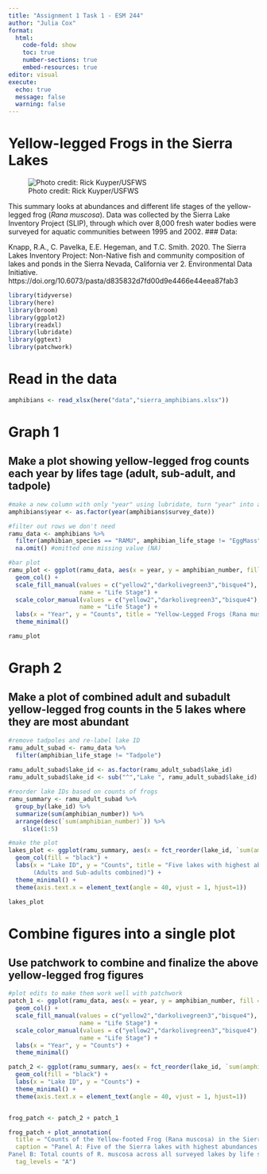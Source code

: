 ```yaml
---
title: "Assignment 1 Task 1 - ESM 244"
author: "Julia Cox"
format: 
  html:
    code-fold: show
    toc: true
    number-sections: true
    embed-resources: true
editor: visual
execute: 
  echo: true
  message: false
  warning: false
---
```


# Yellow-legged Frogs in the Sierra Lakes

![Photo credit: Rick Kuyper/USFWS](Sierra-Nevada-Yellow-legged-frog-Rick-Kuyper-USFWS.jpeg)

This summary looks at abundances and different life stages of the yellow-legged frog (*Rana muscosa*). Data was collected by the Sierra Lake Inventory Project (SLIP), through which over 8,000 fresh water bodies were surveyed for aquatic communities between 1995 and 2002. \### Data:

Knapp, R.A., C. Pavelka, E.E. Hegeman, and T.C. Smith. 2020. The Sierra Lakes Inventory Project: Non-Native fish and community composition of lakes and ponds in the Sierra Nevada, California ver 2. Environmental Data Initiative. https://doi.org/10.6073/pasta/d835832d7fd00d9e4466e44eea87fab3

```r
library(tidyverse)
library(here)
library(broom)
library(ggplot2)
library(readxl)
library(lubridate)
library(ggtext)
library(patchwork)
```

# Read in the data

```r
amphibians <- read_xlsx(here("data","sierra_amphibians.xlsx"))
```

# Graph 1

## Make a plot showing yellow-legged frog counts each year by lifes tage (adult, sub-adult, and tadpole)

```r
#make a new column with only "year" using lubridate, turn "year" into a factor for plotting purposes 
amphibians$year <- as.factor(year(amphibians$survey_date))

#filter out rows we don't need 
ramu_data <- amphibians %>%
  filter(amphibian_species == "RAMU", amphibian_life_stage != "EggMass") %>%
  na.omit() #omitted one missing value (NA)

#bar plot
ramu_plot <- ggplot(ramu_data, aes(x = year, y = amphibian_number, fill = amphibian_life_stage, color = amphibian_life_stage)) +
  geom_col() +
  scale_fill_manual(values = c("yellow2","darkolivegreen3","bisque4"),
                    name = "Life Stage") +
  scale_color_manual(values = c("yellow2","darkolivegreen3","bisque4"),
                    name = "Life Stage") +
  labs(x = "Year", y = "Counts", title = "Yellow-Legged Frogs (Rana muscosa) in the Sierra Lakes") +
  theme_minimal()

ramu_plot
```

# Graph 2

## Make a plot of combined adult and subadult yellow-legged frog counts in the 5 lakes where they are most abundant

```r
#remove tadpoles and re-label lake ID
ramu_adult_subad <- ramu_data %>%
  filter(amphibian_life_stage != "Tadpole")
     
ramu_adult_subad$lake_id <- as.factor(ramu_adult_subad$lake_id)
ramu_adult_subad$lake_id <- sub("^","Lake ", ramu_adult_subad$lake_id)

#reorder lake IDs based on counts of frogs 
ramu_summary <- ramu_adult_subad %>% 
  group_by(lake_id) %>%
  summarize(sum(amphibian_number)) %>%
  arrange(desc(`sum(amphibian_number)`)) %>%
    slice(1:5) 

#make the plot
lakes_plot <- ggplot(ramu_summary, aes(x = fct_reorder(lake_id, `sum(amphibian_number)`), y = `sum(amphibian_number)`)) +
  geom_col(fill = "black") +
  labs(x = "Lake ID", y = "Counts", title = "Five lakes with highest abundances of the Yellow-legged Frog 
       (Adults and Sub-adults combined)") +
  theme_minimal() +
  theme(axis.text.x = element_text(angle = 40, vjust = 1, hjust=1))

lakes_plot
```

# Combine figures into a single plot

## Use patchwork to combine and finalize the above yellow-legged frog figures

```r
#plot edits to make them work well with patchwork 
patch_1 <- ggplot(ramu_data, aes(x = year, y = amphibian_number, fill = amphibian_life_stage, color = amphibian_life_stage)) +
  geom_col() +
  scale_fill_manual(values = c("yellow2","darkolivegreen3","bisque4"),
                    name = "Life Stage") +
  scale_color_manual(values = c("yellow2","darkolivegreen3","bisque4"),
                    name = "Life Stage") +
  labs(x = "Year", y = "Counts") +
  theme_minimal()

patch_2 <- ggplot(ramu_summary, aes(x = fct_reorder(lake_id, `sum(amphibian_number)`), y = `sum(amphibian_number)`)) +
  geom_col(fill = "black") +
  labs(x = "Lake ID", y = "Counts") +
  theme_minimal() +
  theme(axis.text.x = element_text(angle = 40, vjust = 1, hjust=1))


frog_patch <- patch_2 + patch_1

frog_patch + plot_annotation(
  title = "Counts of the Yellow-footed Frog (Rana muscosa) in the Sierra Lakes",
  caption = "Panel A: Five of the Sierra lakes with highest abundances of R. muscosa (adults and sub-adults combined). 
Panel B: Total counts of R. muscosa across all surveyed lakes by life stage.",
  tag_levels = "A")


```
